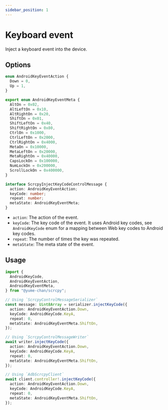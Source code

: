 ```yaml
---
sidebar_position: 1
---
```


# Keyboard event

Inject a keyboard event into the device.

## Options

```ts
enum AndroidKeyEventAction {
  Down = 0,
  Up = 1,
}

export enum AndroidKeyEventMeta {
  AltOn = 0x02,
  AltLeftOn = 0x10,
  AltRightOn = 0x20,
  ShiftOn = 0x01,
  ShiftLeftOn = 0x40,
  ShiftRightOn = 0x80,
  CtrlOn = 0x1000,
  CtrlLeftOn = 0x2000,
  CtrlRightOn = 0x4000,
  MetaOn = 0x10000,
  MetaLeftOn = 0x20000,
  MetaRightOn = 0x40000,
  CapsLockOn = 0x100000,
  NumLockOn = 0x200000,
  ScrollLockOn = 0x400000,
}

interface ScrcpyInjectKeyCodeControlMessage {
  action: AndroidKeyEventAction;
  keyCode: number;
  repeat: number;
  metaState: AndroidKeyEventMeta;
}
```

- `action`: The action of the event.
- `keyCode`: The key code of the event. It uses Android key codes, see `AndroidKeyCode` enum for a mapping between Web key codes to Android key codes.
- `repeat`: The number of times the key was repeated.
- `metaState`: The meta state of the event.

## Usage

```ts
import {
  AndroidKeyCode,
  AndroidKeyEventAction,
  AndroidKeyEventMeta,
} from "@yume-chan/scrcpy";

// Using `ScrcpyControlMessageSerializer`
const message: Uint8Array = serializer.injectKeyCode({
  action: AndroidKeyEventAction.Down,
  keyCode: AndroidKeyCode.KeyA,
  repeat: 0,
  metaState: AndroidKeyEventMeta.ShiftOn,
});

// Using `ScrcpyControlMessageWriter`
await writer.injectKeyCode({
  action: AndroidKeyEventAction.Down,
  keyCode: AndroidKeyCode.KeyA,
  repeat: 0,
  metaState: AndroidKeyEventMeta.ShiftOn,
});

// Using `AdbScrcpyClient`
await client.controller!.injectKeyCode({
  action: AndroidKeyEventAction.Down,
  keyCode: AndroidKeyCode.KeyA,
  repeat: 0,
  metaState: AndroidKeyEventMeta.ShiftOn,
});
```
